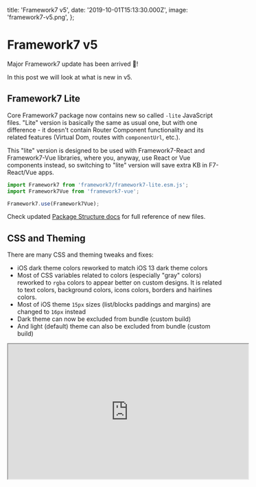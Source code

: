   title: 'Framework7 v5',
  date: '2019-10-01T15:13:30.000Z',
  image: 'framework7-v5.png',
};

# Framework7 v5

Major Framework7 update has been arrived 🎉!

In this post we will look at what is new in v5.

## Framework7 Lite

Core Framework7 package now contains new so called `-lite` JavaScript files. "Lite" version is basically the same as usual one, but with one difference - it doesn't contain Router Component functionality and its related features (Virtual Dom, routes with `componentUrl`, etc.).

This "lite" version is designed to be used with Framework7-React and Framework7-Vue libraries, where you, anyway, use React or Vue components instead, so switching to "lite" version will save extra KB in F7-React/Vue apps.

```js
import Framework7 from 'framework7/framework7-lite.esm.js';
import Framework7Vue from 'framework7-vue';
```

```js
Framework7.use(Framework7Vue);
```

Check updated [Package Structure docs](https://framework7.io/docs/package.html) for full reference of new files.

## CSS and Theming

There are many CSS and theming tweaks and fixes:

- iOS dark theme colors reworked to match iOS 13 dark theme colors
- Most of CSS variables related to colors (especially "gray" colors) reworked to `rgba` colors to appear better on custom designs. It is related to text colors, background colors, icons colors, borders and hairlines colors.
- Most of iOS theme `15px` sizes (list/blocks paddings and margins) are changed to `16px` instead
- Dark theme can now be excluded from bundle (custom build)
- And light (default) theme can also be excluded from bundle (custom build)

<iframe
  loading="lazy"
  width="560"
  height="315"
  src="https://www.youtube.com/embed/X_1oIVlpnuM"
  allowFullScreen
/>

## New Responsive Breakpoints

There are new system CSS responsive breakpoints. **This can be a breaking change.**

If you remember in previous version we had helper classed like `tablet-inset` to make list block inset on tablet-size screen, or `tablet-50` to make grid column 50% width on tablet-size screen.

Nowadays this became irrelevant, so v5 has new set of such responsive breakpoints:

They are now:

- `xsmall` — width more than 480px
- `small` — width more than 568px
- `medium` — width more than 768px
- `large` — width more than 1024px
- `xlarge` — width more than 1200px

So, if we want to make List block inset on tablet screens, now we need to add `medium-inset` class to it.

Same for Grid. Now we have more control on column sizes:

```html
<div class="row">
  <div class="col-100 small-66 medium-50 large-25 xlarge-15">...</div>
  ...
</div>
```

Same for Data Table, we can have more controls on which cells to show on different screen sizes:

```html
<tr>
  <td>...</td>
  <td>...</td>
  <!-- show cell when screen width >= 768px -->
  <td class="medium-only">...</td>
  <!-- show cell when screen width >= 1024px -->
  <td class="large-only">...</td>
</tr>
```

## iOS Translucent Bars & Modals

Framework7 v5 now supports translucent navigation bars (Navbar, Toolbar, Subnavbar, etc.) and modals (Dialog, Actions) for iOS theme and iOS devices from the box. And this is enabled by default.

<iframe
  loading="lazy"
  width="560"
  height="315"
  src="https://www.youtube.com/embed/S2dBG7gIDwE"
  allowFullScreen
/>

**This can be a breaking change** if you have custom bars colors, because in "translucent mode" it uses other CSS variables for that. So you can disable translucent bars and modals by disabling `iosTranslucentBars` and `iosTranslucentModals` app parameters.

```js
var app = new Framework7({
  iosTranslucentBars: false,
  iosTranslucentModals: false,
});
```

## New Navbar Layout

**This can be a breaking change**, or at least if you don't update it, it will look broken.

In v5 Navbar container must have new `navbar-bg` element that should be placed before `navbar-inner`, and new layout looks like:

```html
<div class="navbar">
  <!-- new required navbar-bg element -->
  <div class="navbar-bg"></div>

  <div class="navbar-inner">
    <!-- ... -->
  </div>
</div>
```

Large Navbar (Navbar with large title) now should be enabled by adding `navbar-large` class to Navbar element:

```html
<!-- new navbar-large class for navbar with large title -->
<div class="navbar navbar-large">
  <div class="navbar-bg"></div>
  <div class="navbar-inner">
    <!-- ... -->
    <div class="title-large">...</div>
  </div>
</div>
```

Also, iOS theme' dynamic Navbar behavior has been totally reworked. Now it doesn't take `navbar-inner` from the page's Navbar, but takes whole Navbar element. It makes it easier to customize each navbar (background color, text color, hairlines (borders), shadows) and such behavior brings better transitions between them.

## Large Transparent Navbar

There is new "transparent" modification of Large Navbar. It makes Navbar and its behavior similar to what we have in Apple's native apps in iOS 13.

<iframe
  loading="lazy"
  width="560"
  height="315"
  src="https://www.youtube.com/embed/Qp0_IL6KFPk"
  allowFullScreen
/>

To make large title transparent we need to add `navbar-large-transparent` class to large Navbar:

```html
<!-- add navbar-large-transparent class -->
<div class="navbar navbar-large navbar-large-transparent">
  <div class="navbar-bg"></div>
  <div class="navbar-inner">
    <!-- ... -->
    <div class="title-large">...</div>
  </div>
</div>
```

## Reworked "Statusbar" Layout

Statusbar overlay element (`<div class="statusbar">`) and related functionality has been removed in favour of using that space by navigation bars and other elements to provide true full-screen experience and better customization.

Statusbar Cordova's API is there as it was before.

<iframe
  loading="lazy"
  width="560"
  height="315"
  src="https://www.youtube.com/embed/Jao09Nc5Cc8"
  allowFullScreen
/>

## Improved Calendar

Calendar got major improvements. Now it uses ECMAScript Internationalization API, specifically [Intl.DateTimeFormat](https://developer.mozilla.org/docs/Web/JavaScript/Reference/Global_Objects/DateTimeFormat) (for date/time format, month names, day names, etc.).

Also, it has new features:

- New month picker functionality (clicking month name in toolbar will open month picker)
- New year picker functionality (clicking year in toolbar will open year picker)
- New time picker functionality (to select a time in addition to date)

Check updated [Calendar Docs](https://framework7.io/docs/calendar.html) and demo video below that is using system-related date-time format with month, year and time pickers:

<iframe
  loading="lazy"
  width="560"
  height="315"
  src="https://www.youtube.com/embed/1cj0e47ciS4"
  allowFullScreen
/>

## New Text Editor Component

Framework7 v5 comes with a new touch-friendly Rich Text Editor component. It is based on modern "contenteditable" API so it should work everywhere as is.

It comes with the basic set of formatting features. But its functionality can be easily extended and customized to fit any requirements.

<iframe
  loading="lazy"
  width="560"
  height="315"
  src="https://www.youtube.com/embed/dKrujuSTz4Q"
  allowFullScreen
/>

## Push Popup

There is a new "Push" Popup behavior. On open it will push View (or Views) behind. To enable it we just need to pass `push:true` to Popup parameters or by adding a `popup-push` class to Popup element.

_This feature works only when top safe area is in place (e.g. when `safe-area-inset-top` is more than 0). For example, when it is a full-screen iOS Cordova app or iOS app installed to home screen._

<iframe
  loading="lazy"
  width="560"
  height="315"
  src="https://www.youtube.com/embed/xMlZ_OSCHvI"
  allowFullScreen
/>

Also, it is possible to enable it on components that use Popup as a content opener. In components like Smart Select, Autocomplete, Color Picker, Photo Browser we can pass `openIn: 'popup'` and `popupPush: true` to enable such "push" behavior.

## Push Sheet Modal

As with Popup, there is a new "Push" Sheet Modal behavior. On open it will push View (or Views) behind. To enable it we just need to pass `push:true` to Sheet parameters or by adding a `sheet-modal-push` class to Sheet element.

_This feature works only when top safe area is in place (e.g. when `safe-area-inset-top` is more than 0). For example, when it is a full-screen iOS Cordova app or iOS app installed to home screen._

<iframe
  loading="lazy"
  width="560"
  height="315"
  src="https://www.youtube.com/embed/BrinDLzlxEM"
  allowFullScreen
/>

Also, it is possible to enable it on components that use Popup as a content opener. In components like Smart Select, Calendar, Picker, Color Picker we can pass `openIn: 'sheet'` and `sheetPush: true` to enable such "push" behavior.

## Strong Segmented

There is a new "strong" style for Segmented (buttons row) which is similar to native iOS 13 Segmented component:

<iframe
  loading="lazy"
  width="560"
  height="315"
  src="https://www.youtube.com/embed/HqlH9NRqKi8"
  allowFullScreen
/>

## New Connection API

There is a new simple Connection API that allows to determine if the app is connected to internet or not.

There is a new `app.online` property which is `true` when app is online and there are new `online`, `offline` and `connection` app events:

```js
const app = new Framework7(/*...*/);

if (app.online) {
  console.log('online!');
}
if (!app.online) {
  console.log('offline!');
}

app.on('online', () => {
  console.log('connection established');
});
app.on('offline', () => {
  console.log('lost connection');
});
// or with single event
app.on('connection', (isOnline) => {
  if (isOnline) {
    console.log('connection established');
  } else {
    console.log('lost connection');
  }
});
```

## No More Fast Clicks

Fast Clicks library (to eliminate 300ms click delay) was disabled by default in Framework7 v4, and in version 5 this functionality has been completely removed as none of modern devices doesn't need this fix anymore.

## Request.Promise

There is a change in Request Promise API. Now it resolves and rejects with a different object. **This can be a breaking change.**

- Request "promise" methods now will be resolved with `{ data, status, xhr }` object (rather than with just `data` like before)
- Request "promise" methods now will be rejected with `{ message, status, xhr }` object (rather than with just `status` like before)

```js
// In v4 we had
app.request.promise(...)
  .then((data) => {
    console.log(`Response data is: ${data}`)
  })
  .catch((status) => {
    console.log(status);
  })

// In v5 it is

app.request.promise(...)
  .then((res) => {
    console.log(`Response data is: ${res.data}`)
    console.log(`Response status is: ${res.status}`)
  })
  .catch((err) => {
    console.log(err.status);
    console.log(err.message);
  })

// or
app.request.promise(...)
  .then(({ data, xhr, status }) => {
    console.log(`Response data is: ${data}`)
    console.log(`Response status is: ${status}`)
  })
  .catch(({ xhr, status, message }) => {
    console.log(status);
    console.log(message);
  })
```

## Custom Page Transitions

In addition to default theme-specific page transition it is now possible to create custom page transition or use one of the additional transition effects.

There are following additional custom page transitions built-in: `f7-circle`, `f7-cover`, `f7-cover-v`, `f7-dive`, `f7-fade`, `f7-flip`, `f7-parallax`, `f7-push`

<iframe
  loading="lazy"
  width="560"
  height="315"
  src="https://www.youtube.com/embed/O8QUUByx1AA"
  allowFullScreen
/>

Check the [Custom Page Transitions](https://framework7.io/docs/view.html#custom-page-transitions) docs for live examples and how to create custom ones.

## Reworked Panels

Panels functionality has been fully reworked and now they behave more like a modals, which means we now can have as many panels as we want (or need) not limited to only 2 (left and right) panels.

Global app panel parameters (like `panel.swipe = 'left'` ) are not supported anymore and now every panel must be initialized separately and panel parameters must be specified for each panel. And to make transition easier it is possible to auto init the Panel by adding `panel-init` class and specify panel parameters with `data-` attributes.

For example, if we have something like this in v4:

```html
<div id="app">
  <div class="panel panel-left panel-reveal">...</div>
  <div class="panel panel-right panel-cover">...</div>
</div>
<script>
  var app = new Framework7({
    panel: {
      // make left panel swipeable
      swipe: 'left',
      // breakpoint when left panel becomes visible
      leftBreakpoint: 768,
      // breakpoint when right panel becomes visible
      rightBreakpoint: 1024,
    },
  });
</script>
```

It must be changed to the following in v5:

```html
<div id="app">
  <!--
  * new "panel-init" class to auto init the panel
  * swipe and visibleBreakpoint passed as data- attributes
  -->
  <div
    class="panel panel-left panel-reveal panel-init"
    data-swipe="true"
    data-visible-breakpoint="768"
  >
    ...
  </div>
  <div
    class="panel panel-right panel-cover panel-init"
    data-visible-breakpoint="1024"
  >
    ...
  </div>
</div>
<script>
  var app = new Framework7({
    // no any panel related params here
  });
</script>
```

Also there is a new feature called `collapsedBreakpoint` where we can specify app width when Panel becomes partially visible.

Anyway, check updated [Panel Docs](https://framework7.io/docs/panel.html) for new APIs and examples.

## New Swiper v5

The best mobile touch slider became even better and Framework7 v5 comes with recently released Swiper v5. It has a bunch of new features and breaking changes. It is recommended to check [Swiper Changelog](https://github.com/nolimits4web/swiper/blob/master/CHANGELOG.md#swiper-500---released-on-september-17-2019).

The most interesting new feature is the new additional CSS Scroll Snap mode (can be enabled with `cssMode: true`). It doesn't support all of Swiper's features, but potentially should bring a much better performance in simple configurations. Check this [CSS Scroll Snap live demo](https://swiperjs.com/demos/145-css-mode.html).

## Router Component

Core router components got a lot of improvements and new features.

First of all, it now supports async data (where it should return a Promise). This can be used if we need to load data before loading the component:

```js
// return promise
{
  //...
  data() {
    return new Promise((resolve) => {
      fetch('some/path')
        .then(res => res.json())
        .then(user => resolve({ user }))
    });
  },
}

// or same with async-await
{
  //...
  async data() {
    const user = await fetch('some/path').then(res => res.json());
    return {
      user,
    };
  },
  ...
}
```

Component DOM updates are now asynchronous. It means that it is not guaranteed that DOM will be updated right after calling `$setState`. There is a new `$tick` method that can be safely used to reference DOM and ensure it was updated. Or we can now use new second callback argument in `$setState`

```js
this.$setState({ foo: 'bar' });
this.$setState({ john: 'doe' });
this.$tick(() => {
  // DOM updated
});

// Or with callback
this.$setState({ foo: 'bar' }, () => {
  // DOM updated
});

// or with promise
this.$setState({ foo: 'bar' }).then(() => {
  // DOM updated
});
```

Added support for mixins that can be re-used in components. Mixin can extend any component lifecycle hook, methods and `data`

```js
var myMixin = {
  data: function () {
    return {
      foo: 'bar',
    };
  },
  mounted: function () {
    console.log('mounted');
  },
};

var component = {
  // pass mixins
  mixins: [myMixin],

  data: function () {
    // component already have foo: 'bar' in data
    return {
      john: 'doe',
    };
  },

  // component already have mounted hook inherited from mixin
  // in addition we can add one more mounted hook
  mounted: function () {
    console.log('component mounted');
  },
};
```

Added support for new Class based syntax for better TypeScript support:

```js
import { Component } from 'famework7';

export default class extends Component {
  data() {
    return { foo: 'bar' };
  }
  mounted() {
    console.log('mounted');
    this.onMounted(); // call method
  }
  onMounted() {
    // ...
  }
  // ...
}
```

And support for custom reusable components:

```html
<div class="list">
  <ul>
    <my-list-item id="item-1"></my-list-item>
  </ul>
</div>
```

```js
Framework7.registerComponent('my-list-item', {
  data() {
    return { foo: 'bar' };
  },
  template: `
    <li class="item-content" id="{{$props.id}}">...</li>
  `,
});
```

## New Framework7 Icons v3

![Some of Framework7 Icons v3](/images/framework7-v5-0.png)_Some of Framework7 Icons v3_

As you could know, Apple recently released SF Symbols — collection of official icons for using in iOS apps.

Official icons are really great designed and the collection is huge. We took most of them for reference and updated icons collection in new version of Framework7 Icons v3.

Whole Framework7 Icons collection has grown from ~380 icons to 1200+ icons! Most of icons (that came from SF library) are renamed as they appear in SF Symbols. It can be not very clear now but should be fine when get used to it, for example:

- `share` >`square_arrow_up`
- `delete` > `minus`
- `close` > `xmark`
- `add` > `plus`

**This can be a breaking change**, so take a look at new [Framework7 Icons Cheatsheet](https://framework7.io/icons/) and update your icons with new ones.

## New Framework7 CLI v3

Framework7 CLI was also update with the following new features:

- Generated app templates updated to Framework7 v5
- Generated app templates updated to use Framework7 Icons v3
- Update cordova `backbutton`handler. Now it will close opened modals (if available) or go back in navigation
- Updated cordova-related scripts names, e.g. `build-cordova-dev`-> `build-dev-cordova`
- Added alias `f7` for CLI command. Now we can run it like `f7 create --ui`

CLI User Interface (`--ui`) updates:

- Added new Text Editor to custom build settings
- Added options to include/exclude Dark and Light themes in custom build
- Added ability to import project setting from JSON file
- Added ability to export project setting to JSON file

## Deprecating Templates

All official Framework7 templates are deprecated now (will not be supported) in favour of Framework7 CLI which provides a much more flexible and up to date setup.

## What Is Next?

That was just a brief overview of most significant changes.

There are also a lot of minor improvements and fixes across whole Framework7. For all changes list please refer to [full v5 changelog](https://github.com/framework7io/framework7/blob/master/CHANGELOG.md) which can also be helpful for migration from previous version.

As next steps it is recommended to check the following new and updated Framework7 v5 docs:

- [Panel docs](https://framework7.io/docs/panel.html) — for new Panel APIs and usage
- [Layout Grid docs](https://framework7.io/docs/grid.html) — for new responsive breakpoints reference
- [Calendar docs](https://framework7.io/docs/calendar.html) — for new Internationalization based APIs
- [Router Component docs](https://framework7.io/docs/router-component.html) — for all the new things about with mixins and custom components
- [Custom Page Transitions docs](https://framework7.io/docs/view.html#custom-page-transitions) — to know how to use and create own custom page transitions
- [Navbar docs](https://framework7.io/docs/navbar.html) — for reference to new Navbar layout and new styles
- [Text Editor docs](https://framework7.io/docs/text-editor.html) — for new Rich Text Editor
- [Swiper API](https://swiperjs.com/api/) — for new Swiper v5 API
- [Framework7 Icons Cheatsheet](https://framework7.io/icons/) — for new v3 icons

And docs in general:

- [Framework7 Core documentation](http://framework7.io/docs/)
- [Framework7-Vue documentation](http://framework7.io/vue/)
- [Framework7-React documentation](http://framework7.io/react/)
- [Framework7 Forum](http://forum.framework7.io/) — the best place to get F7 support.

## P.S.

If you love Framework7, please, support project by donating or pledging on Patreon: [https://www.patreon.com/framework7](https://www.patreon.com/framework7)

Your support means a lot for us!

  <PostLayout meta={meta}>{children}</PostLayout>
);
